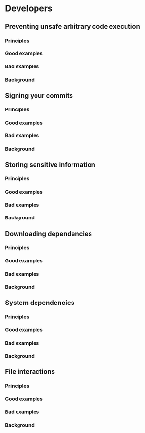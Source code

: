 # Developers

## Preventing unsafe arbitrary code execution

### Principles
### Good examples
### Bad examples
### Background

## Signing your commits

### Principles
### Good examples
### Bad examples
### Background

## Storing sensitive information

### Principles
### Good examples
### Bad examples
### Background

## Downloading dependencies

### Principles
### Good examples
### Bad examples
### Background

## System dependencies

### Principles
### Good examples
### Bad examples
### Background

## File interactions

### Principles
### Good examples
### Bad examples
### Background
